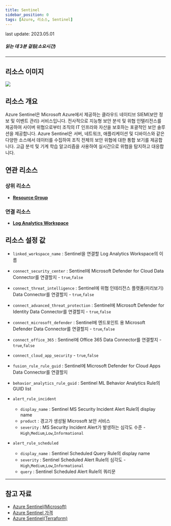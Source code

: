 ```yaml
---
title: Sentinel
sidebar_position: 0
tags: [Azure, 리소스, Sentinel]
---
```



<span className="theme-doc-version-badge badge badge--secondary">
    last update: 2023.05.01
</span>

##### 읽는 데 3분 걸림(소요시간)

*****

## 리소스 이미지
<img src={icon} />

## 리소스 개요
Azure Sentinel은 Microsoft Azure에서 제공하는 클라우드 네이티브 SIEM(보안 정보 및 이벤트 관리) 서비스입니다. 
전사적으로 지능형 보안 분석 및 위협 인텔리전스를 제공하여 사이버 위협으로부터 조직의 IT 인프라와 자산을 보호하는 포괄적인 보안 솔루션을 제공합니다. 
Azure Sentinel은 서버, 네트워크, 애플리케이션 및 디바이스와 같은 다양한 소스에서 데이터를 수집하여 조직 전체의 보안 위협에 대한 통합 보기를 제공합니다. 
고급 분석 및 기계 학습 알고리즘을 사용하여 실시간으로 위협을 탐지하고 대응합니다. 



## 연관 리소스
### 상위 리소스
- [**Resource Group**](https://docs.cstudio.app/docs/resource/azure/Base/ResourceGroup)

### 연결 리소스
- [**Log Analytics Workspace**](https://docs.cstudio.app/docs/resource/azure/LogAnalytics/LogAnalyticsWorkspace)


## 리소스 설정 값
- ```linked_workspace_name``` : Sentinel을 연결할 Log Analytics Workspace의 이름

- ```connect_security_center``` : Sentinel에 Microsoft Defender for Cloud Data Connector를 연결할지  - ```true```,```false```
  
- ```connect_threat_intelligence``` : Sentinel에 위협 인테리전스 플랫폼(미리보기) Data Connector를 연결할지  - ```true```,```false```
  

- ```connect_advanced_threat_protection``` : Sentinel에 Microsoft Defender for Identity Data Connector를 연결할지 - ```true```,```false```

- ```connect_microsoft_defender``` : Sentinel에 엔드포인트 용 Microsoft Defender Data Connector를 연결할지 - ```true```,```false```

- ```connect_office_365``` : Sentinel에 Office 365 Data Connector를 연결할지 - ```true```,```false```

- ```connect_cloud_app_security```  - ```true```,```false```

- ```fusion_rule_rule_guid``` : Sentinel에 Microsoft Defender for Cloud Apps Data Connector를 연결할지 

- ```behavior_analytics_rule_guid``` : Sentinel ML Behavior Analytics Rule의 GUID list


- ```alert_rule_incident```
    + ```display_name``` : Sentinel MS Security Incident Alert Rule의 display name
    + ```product``` : 경고가 생성될 Microsoft 보안 서비스
    + ```severity``` : MS Security Incident Alert가 발생하는 심각도 수준 - ```High```,```Medium```,```Low```,```Informational```


- ```alert_rule_scheduled```
    + ```display_name``` : Sentinel Scheduled Query Rule의 display name
    + ```severity``` : Sentinel Scheduled Alert Rule의 심각도 - ```High```,```Medium```,```Low```,```Informational```
    + ```query``` : Sentinel Scheduled Alert Rule의 쿼리문 




*****
## 참고 자료
- [Azure Sentinel(Microsoft)](https://learn.microsoft.com/ko-kr/azure/sentinel/overview)
- [Azure Sentinel 가격](https://azure.microsoft.com/en-us/pricing/details/microsoft-sentinel/) 
- [Azure Sentinel(Terraform)](https://registry.terraform.io/providers/hashicorp/azurerm/latest/docs/resources/log_analytics_solution)

